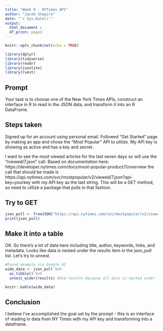 ---
title: "Week 9 - NYTimes API"
author: "Jacob Shapiro"
date: "`r Sys.Date()`"
output: 
  html_document :
  df_print: paged
---
<style type="text/css">
.main-container {
  max-width: 100% !important;
  margin: auto;
}
options("width"=300)
</style>
<!-- Note need above for all columns to appear together -->

```{r setup, include=FALSE}
knitr::opts_chunk$set(echo = TRUE)
```

```{r , include = FALSE}
library(dplyr)
library(tidyverse)
library(readr)
library(jsonlite)
library(rvest)
```

## Prompt

Your task is to choose one of the New York Times APIs, construct an interface in R to read in the JSON data, and transform it into an R DataFrame.

## Steps taken

Signed up for an account using personal email. Followed "Get Started" page by making an app and chose the "Most Popular" API to utilize. My API key is showing as active and has a key and secret.

I want to see the most viewed articles for the last seven days so will use the "/viewed/7.json" call. Based on documentation here: https://developer.nytimes.com/docs/most-popular-product/1/overview the call that should be made is https://api.nytimes.com/svc/mostpopular/v2/viewed/7.json?api-key=yourkey with my API key as the last string. This will be a GET method, so need to utilize a package that pulls in that fashion.

## Try to GET

```{r}
json_pull <- fromJSON("https://api.nytimes.com/svc/mostpopular/v2/viewed/7.json?api-key=fN9YR1mUo8u1ZdIhMHmGr4FGklmvns5D")
print(json_pull)
```

## Make it into a table

OK. So there's a lot of data here including title, author, keywords, links, and metadata. Looks like data is nested under the results item in the json_pull list. Let's try to unnest.

```{r}
#Found example via Google AI
wide_data <- json_pull %>%
  as_tibble() %>%
  unnest_wider(results) #did results because all data is nested under the part in the list

knitr::kable(wide_data)
```

## Conclusion

I believe I've accomplished the goal set by the prompt - this is an interface of reading in data from NY Times with my API key and transforming into a dataframe. 